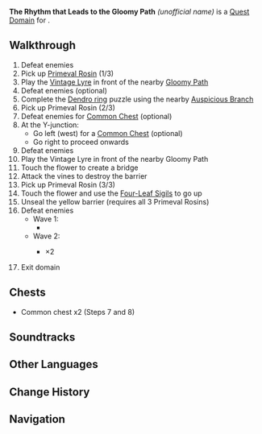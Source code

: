 {{Domain Infobox
|title        = The Rhythm that Leads to the Gloomy Path
|image        = <!--Domain/Story/Preload.png-->
|type         = Quest
|description  = 
|quest        = The Rhythm that Leads to the Gloomy Path
|quest_type   = World
|subarea      = 
|area         = Lokapala Jungle
|region       = Sumeru
|subregion    = Dharma Forest
|requiredAR   = 
|recLevel     = 
|recElements  = 
|trial        = 
}}
'''The Rhythm that Leads to the Gloomy Path''' ''(unofficial name)'' is a [[Quest Domain]] for {{Quest|The Rhythm that Leads to the Gloomy Path}}.

==Walkthrough==
# Defeat enemies {{Enemy List|Floating Hydro Fungus*2;Whirling Cryo Fungus;Whirling Electro Fungus;Stretchy Geo Fungus;Stretchy Pyro Fungus}}
# Pick up [[Primeval Rosin]] (1/3)
# Play the [[Vintage Lyre]] in front of the nearby [[Gloomy Path]]
# Defeat enemies (optional) {{Enemy List|Floating Dendro Fungus*3}}
# Complete the [[Valaya|Dendro ring]] puzzle using the nearby [[Auspicious Branch]]
# Pick up Primeval Rosin (2/3)
# Defeat enemies for [[Common Chest]] (optional) {{Enemy List|Stretchy Anemo Fungus;Stretchy Geo Fungus;Stretchy Pyro Fungus}}
# At the Y-junction:
#* Go left (west) for a [[Common Chest]] (optional)
#* Go right to proceed onwards
# Defeat enemies {{Enemy List|Whirling Cryo Fungus*3}}
# Play the Vintage Lyre in front of the nearby Gloomy Path
# Touch the flower to create a bridge
# Attack the vines to destroy the barrier
# Pick up Primeval Rosin (3/3)
# Touch the flower and use the [[Four-Leaf Sigil]]s to go up
# Unseal the yellow barrier (requires all 3 Primeval Rosins)
# Defeat enemies 
#* Wave 1: {{Enemy List|Floating Dendro Fungus*2;Whirling Electro Fungus*2}}
#** {{Enemy|Grounded Hydroshroom|text=Cast Nightmare &mdash; The Shadow of Corrosion}}
#* Wave 2: {{Enemy List|Floating Dendro Fungus*4}}
#** {{Enemy|Grounded Hydroshroom|text=Cast Nightmare}} &times;2
# Exit domain

==Chests==
* Common chest x2 (Steps 7 and 8)
<!--
* Exquisite chest ×# (location details)
* Precious chest ×1 (after completing the domain)
-->
==Soundtracks==
{{Soundtracks by Category Table|type=domain}}
<!--
==Gallery==
<gallery>
</gallery>
-->
==Other Languages==
{{Other Languages|The Rhythm that Leads to the Gloomy Path}}

==Change History==
{{Change History|3.0}}

==Navigation==
{{Domain Navbox|temporary}}
